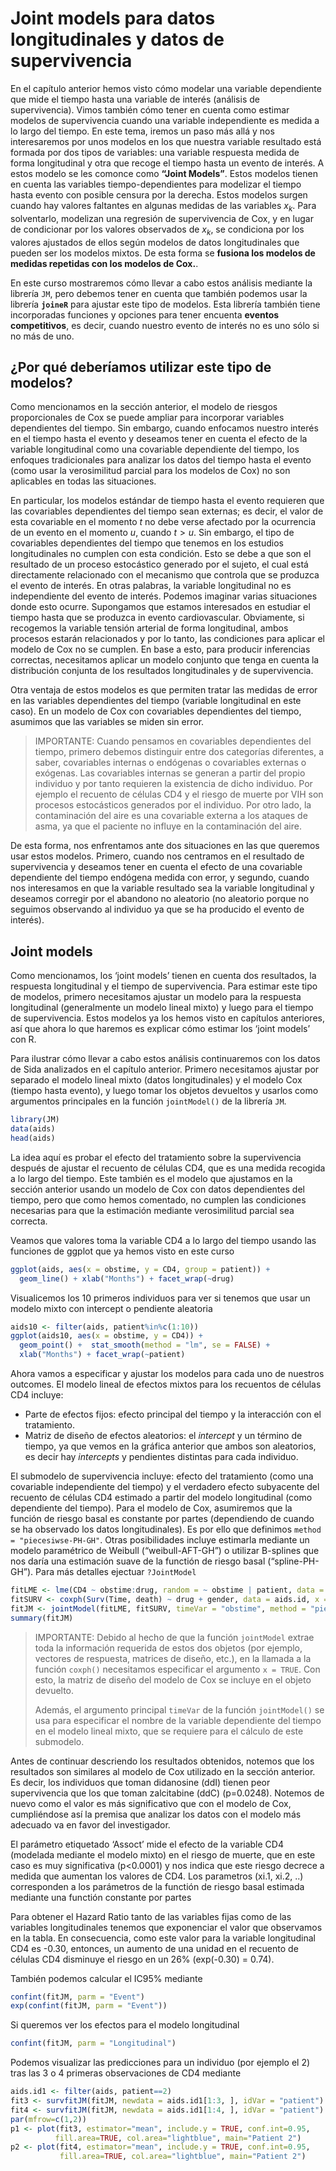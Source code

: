 # Joint models para datos longitudinales y datos de supervivencia

En el capítulo anterior hemos visto cómo modelar una variable dependiente que mide el tiempo hasta una variable de interés (análisis de supervivencia). Vimos también cómo tener en cuenta como estimar modelos de supervivencia cuando una variable independiente es medida a lo largo del tiempo. En este tema, iremos un paso más allá y nos interesaremos por unos modelos en los que nuestra variable resultado está formada por dos tipos de variables: una variable respuesta medida de forma longitudinal y otra que recoge el tiempo hasta un evento de interés. A estos modelo se les comonce como **"Joint Models"**. Estos modelos tienen en cuenta las variables tiempo-dependientes para modelizar el tiempo hasta evento con posible censura por la derecha. Estos modelos surgen cuando hay valores faltantes en algunas medidas de las variables $x_k$. Para solventarlo, modelizan una regresión de supervivencia de Cox, y en lugar de condicionar por los valores observados de $x_k$, se condiciona por los valores ajustados de ellos según modelos de datos longitudinales que pueden ser los modelos mixtos. De esta forma se **fusiona los modelos de medidas repetidas con los modelos de Cox.**. 

En este curso mostraremos cómo llevar a cabo estos análisis mediante la librería `JM`, pero debemos tener en cuenta que también podemos usar la librería **`joineR`** para ajustar este tipo de modelos. Esta librería también tiene incorporadas funciones y opciones para tener encuenta **eventos competitivos**, es decir, cuando nuestro evento de interés no es uno sólo si no más de uno.

## ¿Por qué deberíamos utilizar este tipo de modelos?
Como mencionamos en la sección anterior, el modelo de riesgos proporcionales de Cox se puede ampliar para incorporar variables dependientes del tiempo. Sin embargo, cuando enfocamos nuestro interés en el tiempo hasta el evento y deseamos tener en cuenta el efecto de la variable longitudinal como una covariable dependiente del tiempo, los enfoques tradicionales para analizar los datos del tiempo hasta el evento (como usar la verosimilitud parcial para los modelos de Cox) no son aplicables en todas las situaciones.

En particular, los modelos estándar de tiempo hasta el evento requieren que las covariables dependientes del tiempo sean externas; es decir, el valor de esta covariable en el momento $t$ no debe verse afectado por la ocurrencia de un evento en el momento $u$, cuando $t>u$. Sin embargo, el tipo de covariables dependientes del tiempo que tenemos en los estudios longitudinales no cumplen con esta condición. Esto se debe a que son el resultado de un proceso estocástico generado por el sujeto, el cual está directamente relacionado con el mecanismo que controla que se produzca el evento de interés. En otras palabras, la variable longitudinal no es independiente del evento de interés. Podemos imaginar varias situaciones donde esto ocurre. Supongamos que estamos interesados en estudiar el tiempo hasta que se produzca in evento cardiovascular. Obviamente, si recogemos la variable tensión arterial de forma longitudinal, ambos procesos estarán relacionados y por lo tanto, las condiciones para aplicar el modelo de Cox no se cumplen. En base a esto, para producir inferencias correctas, necesitamos aplicar un modelo conjunto que tenga en cuenta la distribución conjunta de los resultados longitudinales y de supervivencia.

Otra ventaja de estos modelos es que permiten tratar las medidas de error en las variables dependientes del tiempo (variable longitudinal en este caso). En un modelo de Cox con covariables dependientes del tiempo, asumimos que las variables se miden sin error.

> IMPORTANTE: Cuando pensamos en covariables dependientes del tiempo, primero debemos distinguir entre dos categorías diferentes, a saber, covariables internas o endógenas o covariables externas o exógenas. Las covariables internas se generan a partir del propio individuo y por tanto requieren la existencia de dicho individuo.  Por ejemplo el recuento de células CD4 y el riesgo de muerte por VIH son procesos estocásticos generados por el individuo. Por otro lado, la contaminación del aire es una covariable externa a los ataques de asma, ya que el paciente no influye en la contaminación del aire.

De esta forma, nos enfrentamos ante dos situaciones en las que queremos usar estos modelos. Primero, cuando nos centramos en el resultado de supervivencia y deseamos tener en cuenta el efecto de una covariable dependiente del tiempo endógena medida con error, y segundo, cuando nos interesamos en que la variable resultado sea la variable longitudinal y deseamos corregir por el abandono no aleatorio (no aleatorio porque no seguimos observando al individuo ya que se ha producido el evento de interés).


## Joint models

Como mencionamos, los 'joint models' tienen en cuenta dos resultados, la respuesta longitudinal y el tiempo de supervivencia. Para estimar este tipo de modelos, primero necesitamos ajustar un modelo para la respuesta longitudinal (generalmente un modelo lineal mixto) y luego para el tiempo de supervivencia. Estos modelos ya los hemos visto en capítulos anteriores, así que ahora lo que haremos es explicar cómo estimar los 'joint models' con R. 

Para ilustrar cómo llevar a cabo estos análisis continuaremos con los datos de Sida analizados en el capítulo anterior. Primero necesitamos ajustar por separado el modelo lineal mixto (datos longitudinales) y el modelo Cox (tiempo hasta evento), y luego tomar los objetos devueltos y usarlos como argumentos principales en la función `jointModel()` de la librería `JM`. 

```r
library(JM)
data(aids)
head(aids)
```

La idea aquí es probar el efecto del tratamiento sobre la supervivencia después de ajustar el recuento de células CD4, que es una medida recogida a lo largo del tiempo. Este también es el modelo que ajustamos en la sección anterior usando un modelo de Cox con datos dependientes del tiempo, pero que como hemos comentado, no cumplen las condiciones necesarias para que la estimación mediante verosimilitud parcial sea correcta.

Veamos que valores toma la variable CD4 a lo largo del tiempo usando las funciones de ggplot que ya hemos visto en este curso

```r
ggplot(aids, aes(x = obstime, y = CD4, group = patient)) +
  geom_line() + xlab("Months") + facet_wrap(~drug)
```
Visualicemos los 10 primeros individuos para ver si tenemos que usar un modelo mixto con intercept o pendiente aleatoria

```r
aids10 <- filter(aids, patient%in%c(1:10))
ggplot(aids10, aes(x = obstime, y = CD4)) + 
  geom_point() +  stat_smooth(method = "lm", se = FALSE) +
  xlab("Months") + facet_wrap(~patient)
```

Ahora vamos a especificar y ajustar los modelos para cada uno de nuestros outcomes. El modelo lineal de efectos mixtos para los recuentos de células CD4 incluye:

- Parte de efectos fijos: efecto principal del tiempo y la interacción con el tratamiento.
- Matriz de diseño de efectos aleatorios: el *intercept* y un término de tiempo, ya que vemos en la gráfica anterior que ambos son aleatorios, es decir hay *intercepts* y pendientes distintas para cada individuo.

El submodelo de supervivencia incluye: efecto del tratamiento (como una covariable independiente del tiempo) y el verdadero efecto subyacente del recuento de células CD4 estimado a partir del modelo longitudinal (como dependiente del tiempo). Para el modelo de Cox, asumiremos que la función de riesgo basal es constante por partes (dependiendo de cuando se ha observado los datos longitudinales). Es por ello que definimos `method = "piecesiwse-PH-GH"`. Otras posibilidades incluye estimarla mediante un modelo paramétrico de Weibull ("weibull-AFT-GH") o utilizar B-splines que nos daría una estimación suave de la functión de riesgo basal ("spline-PH-GH"). Para más detalles ejectuar `?JointModel`


```r
fitLME <- lme(CD4 ~ obstime:drug, random = ~ obstime | patient, data = aids)
fitSURV <- coxph(Surv(Time, death) ~ drug + gender, data = aids.id, x = TRUE)
fitJM <- jointModel(fitLME, fitSURV, timeVar = "obstime", method = "piecewise-PH-GH")
summary(fitJM)
```

> IMPORTANTE:  Debido al hecho de que la función `jointModel` extrae toda la información requerida de estos dos objetos (por ejemplo, vectores de respuesta, matrices de diseño, etc.), en la llamada a la función `coxph()` necesitamos especificar el argumento `x = TRUE`. Con esto, la matriz de diseño del modelo de Cox se incluye en el objeto devuelto.
>
Además, el argumento principal `timeVar` de la función `jointModel()` se usa para especificar el nombre de la variable dependiente del tiempo en el modelo lineal mixto, que se requiere para el cálculo de este submodelo.

Antes de continuar descriendo los resultados obtenidos, notemos que los resultados son similares al modelo de Cox utilizado en la sección anterior. Es decir, los individuos que toman didanosine (ddI) tienen peor supervivencia que los que toman zalcitabine (ddC) (p=0.0248). Notemos de nuevo como el valor es más significativo que con el modelo de Cox, cumpliéndose así la premisa que analizar los datos con el modelo más adecuado va en favor del investigador. 

El parámetro etiquetado 'Assoct' mide el efecto de la variable CD4 (modelada mediante el modelo mixto) en el riesgo de muerte, que en este caso es muy significativa (p<0.0001) y nos indica que este riesgo decrece a medida que aumentan los valores de CD4. Los parametros (xi.1, xi.2, ..) corresponden a los parámetros de la functión de riesgo basal estimada mediante una functión constante por partes

Para obtener el Hazard Ratio tanto de las variables fijas como de las variables longitudinales  tenemos que exponenciar el valor que observamos en la tabla. En consecuencia, como este valor para la variable longitudinal CD4 es -0.30, entonces, un aumento de una unidad en el recuento de células CD4 disminuye el riesgo en un 26% (exp(-0.30) = 0.74). 

También podemos calcular el IC95% mediante

```r
confint(fitJM, parm = "Event")
exp(confint(fitJM, parm = "Event"))
```

Si queremos ver los efectos para el modelo longitudinal


```r
confint(fitJM, parm = "Longitudinal")
```

Podemos visualizar las predicciones para un individuo (por ejemplo el 2) tras las 3 o 4 primeras observaciones de CD4 mediante

```r
aids.id1 <- filter(aids, patient==2)
fit3 <- survfitJM(fitJM, newdata = aids.id1[1:3, ], idVar = "patient") 
fit4 <- survfitJM(fitJM, newdata = aids.id1[1:4, ], idVar = "patient") 
par(mfrow=c(1,2))
p1 <- plot(fit3, estimator="mean", include.y = TRUE, conf.int=0.95, 
          fill.area=TRUE, col.area="lightblue", main="Patient 2")
p2 <- plot(fit4, estimator="mean", include.y = TRUE, conf.int=0.95, 
           fill.area=TRUE, col.area="lightblue", main="Patient 2")
```
